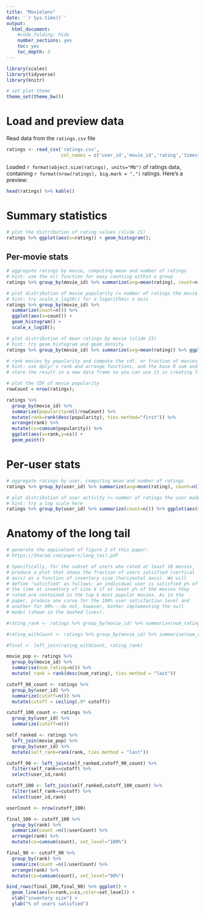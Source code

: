 ---
title: "Movielens"
date: '`r Sys.time()`'
output:
  html_document:
    #code_folding: hide
    number_sections: yes
    toc: yes
    toc_depth: 3
---

```{r setup, include=FALSE}
library(scales)
library(tidyverse)
library(knitr)

# set plot theme
theme_set(theme_bw())
```

# Load and preview data

Read data from the `ratings.csv` file
```{r load-data}
ratings <- read_csv('ratings.csv',
                    col_names = c('user_id','movie_id','rating','timestamp'))
```

Loaded `r format(object.size(ratings), units="Mb")` of ratings data, containing `r format(nrow(ratings), big.mark = ",")` ratings. Here's a preview:
```{r preview-data}
head(ratings) %>% kable()
```

# Summary statistics

```{r dist-ratings}
# plot the distribution of rating values (slide 21)
ratings %>% ggplot(aes(x=rating)) + geom_histogram();
```

## Per-movie stats

```{r aggregate-by-movie}
# aggregate ratings by movie, computing mean and number of ratings
# hint: use the n() function for easy counting within a group
ratings %>% group_by(movie_id) %>% summarize(avg=mean(rating), count=n())
```

```{r dist-movie-popularity}
# plot distribution of movie popularity (= number of ratings the movie received)
# hint: try scale_x_log10() for a logarithmic x axis
ratings %>% group_by(movie_id) %>% 
  summarize(count=n()) %>% 
  ggplot(aes(x=count)) + 
  geom_histogram() +
  scale_x_log10();
```

```{r dist-mean-ratings-by-movie}
# plot distribution of mean ratings by movie (slide 23)
# hint: try geom_histogram and geom_density
ratings %>% group_by(movie_id) %>% summarize(avg=mean(rating)) %>% ggplot(aes(x=avg)) + geom_histogram();
```

```{r cdf-movie-pop}
# rank movies by popularity and compute the cdf, or fraction of movies covered by the top-k moves (slide 25)
# hint: use dplyr's rank and arrange functions, and the base R sum and cumsum functions
# store the result in a new data frame so you can use it in creating figure 2 from the paper below

# plot the CDF of movie popularity
rowCount = nrow(ratings);

ratings %>% 
  group_by(movie_id) %>% 
  summarize(popularity=n()/rowCount) %>%
  mutate(rank=rank(desc(popularity), ties.method="first")) %>% 
  arrange(rank) %>% 
  mutate(cs=cumsum(popularity)) %>%
  ggplot(aes(x=rank,y=cs)) + 
  geom_point()
```


# Per-user stats

```{r aggregate-by-user}
# aggregate ratings by user, computing mean and number of ratings
ratings %>% group_by(user_id) %>% summarize(avg=mean(rating), count=n())
```

```{r dist-user-activity}
# plot distribution of user activity (= number of ratings the user made)
# hint: try a log scale here
ratings %>% group_by(user_id) %>% summarize(count=n()) %>% ggplot(aes(x=count)) + geom_histogram() +ylab("occurance")
```

# Anatomy of the long tail

```{r long-tail}
# generate the equivalent of figure 2 of this paper:
# https://5harad.com/papers/long_tail.pdf

# Specifically, for the subset of users who rated at least 10 movies,
# produce a plot that shows the fraction of users satisfied (vertical
# axis) as a function of inventory size (horizontal axis). We will
# define "satisfied" as follows: an individual user is satisfied p% of
# the time at inventory of size k if at least p% of the movies they
# rated are contained in the top k most popular movies. As in the
# paper, produce one curve for the 100% user satisfaction level and
# another for 90%---do not, however, bother implementing the null
# model (shown in the dashed lines).

#rating_rank <- ratings %>% group_by(movie_id) %>% summarise(num_rating=n()) %>% select(num_rating) %>% unique() %>% mutate(rank=rank(num_rating)) %>% arrange(rank)

#rating_withCount <- ratings %>% group_by(movie_id) %>% summarise(num_rating=n())

#final <- left_join(rating_withCount, rating_rank)

movie_pop <- ratings %>% 
  group_by(movie_id) %>% 
  summarise(num_rating=n()) %>% 
  mutate( rank = rank(desc(num_rating), ties.method = "last"))

cutoff_90_count <- ratings %>% 
  group_by(user_id) %>% 
  summarize(cutoff=n()) %>% 
  mutate(cutoff = ceiling(.9* cutoff)) 

cutoff_100_count <- ratings %>% 
  group_by(user_id) %>% 
  summarize(cutoff=n())

self_ranked <- ratings %>% 
  left_join(movie_pop) %>% 
  group_by(user_id) %>%  
  mutate(self_rank=rank(rank, ties.method = "last"))

cutoff_90 <- left_join(self_ranked,cutoff_90_count) %>% 
  filter(self_rank==cutoff) %>% 
  select(user_id,rank)

cutoff_100 <- left_join(self_ranked,cutoff_100_count) %>% 
  filter(self_rank==cutoff) %>% 
  select(user_id,rank)

userCount <- nrow(cutoff_100)

final_100 <- cutoff_100 %>% 
  group_by(rank) %>% 
  summarize(count =n()/userCount) %>% 
  arrange(rank) %>% 
  mutate(cs=cumsum(count), set_level="100%")

final_90 <- cutoff_90 %>% 
  group_by(rank) %>% 
  summarize(count =n()/userCount) %>%  
  arrange(rank) %>% 
  mutate(cs=cumsum(count), set_level="90%") 

bind_rows(final_100,final_90) %>% ggplot() + 
  geom_line(aes(x=rank,y=cs,color=set_level)) +
  xlab("inventory size") + 
  ylab("% of users satisfied")

```

